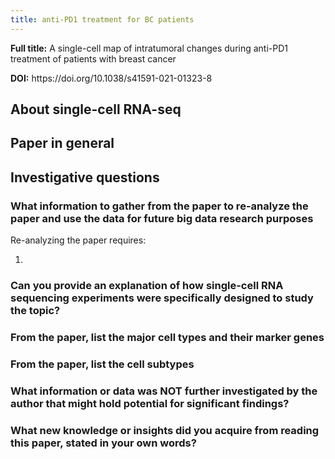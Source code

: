 ---
title: anti-PD1 treatment for BC patients
--- 

**Full title:** A single-cell map of intratumoral changes during anti-PD1 treatment of patients with breast cancer

**DOI:** https://doi.org/10.1038/s41591-021-01323-8

## About single-cell RNA-seq

## Paper in general

## Investigative questions

### What information to gather from the paper to re-analyze the paper and use the data for future big data research purposes

Re-analyzing the paper requires:

(1)

### Can you provide an explanation of how single-cell RNA sequencing experiments were specifically designed to study the topic?

### From the paper, list the major cell types and their marker genes

### From the paper, list the cell subtypes

### What information or data was NOT further investigated by the author that might hold potential for significant findings?

###  What new knowledge or insights did you acquire from reading this paper, stated in your own words?